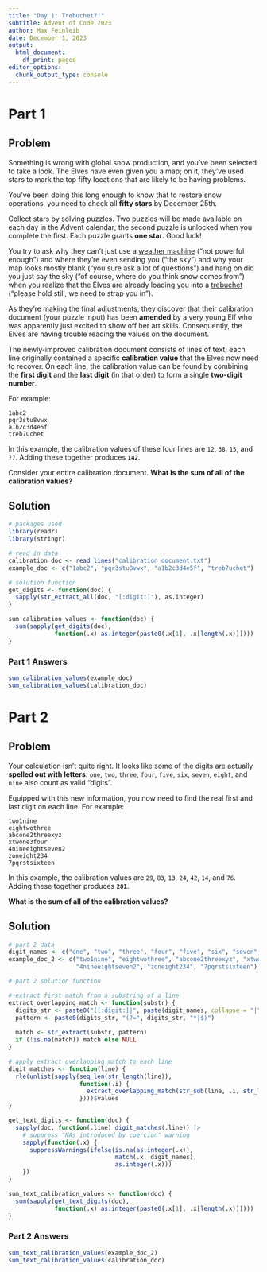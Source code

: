 ```yaml
---
title: "Day 1: Trebuchet?!"
subtitle: Advent of Code 2023
author: Max Feinleib
date: December 1, 2023
output:
  html_document:
    df_print: paged
editor_options:
  chunk_output_type: console
---
```


# Part 1

## Problem

Something is wrong with global snow production, and you've been selected to take a look. The Elves have even given you a map; on it, they've used stars to mark the top fifty locations that are likely to be having problems.

You've been doing this long enough to know that to restore snow operations, you need to check all **fifty stars** by December 25th.

Collect stars by solving puzzles. Two puzzles will be made available on each day in the Advent calendar; the second puzzle is unlocked when you complete the first. Each puzzle grants **one star**. Good luck!

You try to ask why they can't just use a [weather machine](https://adventofcode.com/2015/day/1) ("not powerful enough") and where they're even sending you ("the sky") and why your map looks mostly blank ("you sure ask a lot of questions") and hang on did you just say the sky ("of course, where do you think snow comes from") when you realize that the Elves are already loading you into a [trebuchet](https://en.wikipedia.org/wiki/Trebuchet) ("please hold still, we need to strap you in").

As they're making the final adjustments, they discover that their calibration document (your puzzle input) has been **amended** by a very young Elf who was apparently just excited to show off her art skills. Consequently, the Elves are having trouble reading the values on the document.

The newly-improved calibration document consists of lines of text; each line originally contained a specific **calibration value** that the Elves now need to recover. On each line, the calibration value can be found by combining the **first digit** and the **last digit** (in that order) to form a single **two-digit number**.

For example:

```
1abc2
pqr3stu8vwx
a1b2c3d4e5f
treb7uchet
```

In this example, the calibration values of these four lines are `12`, `38`, `15`, and `77`. Adding these together produces **`142`**.

Consider your entire calibration document. **What is the sum of all of the calibration values?**

## Solution
```r
# packages used
library(readr)
library(stringr)
```

```r
# read in data
calibration_doc <- read_lines("calibration_document.txt")
example_doc <- c("1abc2", "pqr3stu8vwx", "a1b2c3d4e5f", "treb7uchet")
```

```r
# solution function
get_digits <- function(doc) {
  sapply(str_extract_all(doc, "[:digit:]"), as.integer)
}

sum_calibration_values <- function(doc) {
  sum(sapply(get_digits(doc), 
             function(.x) as.integer(paste0(.x[1], .x[length(.x)]))))
}
```

### Part 1 Answers
```r
sum_calibration_values(example_doc)
sum_calibration_values(calibration_doc)
```

# Part 2

## Problem

Your calculation isn't quite right. It looks like some of the digits are actually **spelled out with letters**: `one`, `two`, `three`, `four`, `five`, `six`, `seven`, `eight`, and `nine` also count as valid "digits".

Equipped with this new information, you now need to find the real first and last digit on each line. For example:

```
two1nine
eightwothree
abcone2threexyz
xtwone3four
4nineeightseven2
zoneight234
7pqrstsixteen
```

In this example, the calibration values are `29`, `83`, `13`, `24`, `42`, `14`, and `76`. Adding these together produces **`281`**.

**What is the sum of all of the calibration values?**

## Solution

```r
# part 2 data
digit_names <- c("one", "two", "three", "four", "five", "six", "seven", "eight", "nine")
example_doc_2 <- c("two1nine", "eightwothree", "abcone2threexyz", "xtwone3four", 
                   "4nineeightseven2", "zoneight234", "7pqrstsixteen")
```

```r
# part 2 solution function

# extract first match from a substring of a line
extract_overlapping_match <- function(substr) {
  digits_str <- paste0("([:digit:]|", paste(digit_names, collapse = "|"), ")")
  pattern <- paste0(digits_str, "(?=", digits_str, "*|$)")
  
  match <- str_extract(substr, pattern)
  if (!is.na(match)) match else NULL
}

# apply extract_overlapping_match to each line
digit_matches <- function(line) {
  rle(unlist(sapply(seq_len(str_length(line)), 
                    function(.i) {
                      extract_overlapping_match(str_sub(line, .i, str_length(line)))
                    })))$values
}

get_text_digits <- function(doc) {
  sapply(doc, function(.line) digit_matches(.line)) |> 
    # suppress "NAs introduced by coercion" warning
    sapply(function(.x) {
      suppressWarnings(ifelse(is.na(as.integer(.x)), 
                              match(.x, digit_names), 
                              as.integer(.x)))
    })
}

sum_text_calibration_values <- function(doc) {
  sum(sapply(get_text_digits(doc), 
             function(.x) as.integer(paste0(.x[1], .x[length(.x)]))))
}
```

### Part 2 Answers
```r
sum_text_calibration_values(example_doc_2)
sum_text_calibration_values(calibration_doc)
```
